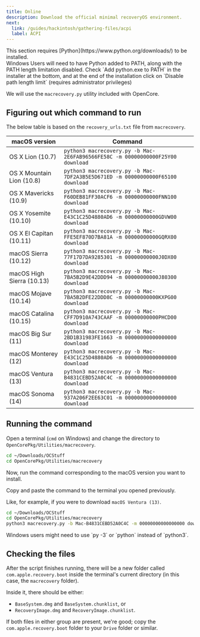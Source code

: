 ```yaml
---
title: Online
description: Download the official minimal recoveryOS environment.
next:
  link: /guides/hackintosh/gathering-files/acpi
  label: ACPI
---
```



<Aside type="caution">
This section requires [Python](https://www.python.org/downloads/) to be installed.
</Aside>

<Aside type="caution">
Windows Users will need to have Python added to PATH, along with the PATH length limitation disabled. Check `Add python.exe to PATH` in the installer at the bottom, and at the end of the installation click on `Disable path length limit` (requires administrator privileges)
</Aside>

We will use the `macrecovery.py` utility included with OpenCore.

## Figuring out which command to run

The below table is based on the `recovery_urls.txt` file from `macrecovery`.

| macOS version             | Command                                                                        |
| ------------------------- | ------------------------------------------------------------------------------ |
| OS X Lion (10.7)          | `python3 macrecovery.py -b Mac-2E6FAB96566FE58C -m 00000000000F25Y00 download` |
| OS X Mountain Lion (10.8) | `python3 macrecovery.py -b Mac-7DF2A3B5E5D671ED -m 00000000000F65100 download` |
| OS X Mavericks (10.9)     | `python3 macrecovery.py -b Mac-F60DEB81FF30ACF6 -m 00000000000FNN100 download` |
| OS X Yosemite (10.10)     | `python3 macrecovery.py -b Mac-E43C1C25D4880AD6 -m 00000000000GDVW00 download` |
| OS X El Capitan (10.11)   | `python3 macrecovery.py -b Mac-FFE5EF870D7BA81A -m 00000000000GQRX00 download` |
| macOS Sierra (10.12)      | `python3 macrecovery.py -b Mac-77F17D7DA9285301 -m 00000000000J0DX00 download` |
| macOS High Sierra (10.13) | `python3 macrecovery.py -b Mac-7BA5B2D9E42DDD94 -m 00000000000J80300 download` |
| macOS Mojave (10.14)      | `python3 macrecovery.py -b Mac-7BA5B2DFE22DDD8C -m 00000000000KXPG00 download` |
| macOS Catalina (10.15)    | `python3 macrecovery.py -b Mac-CFF7D910A743CAAF -m 00000000000PHCD00 download` |
| macOS Big Sur (11)        | `python3 macrecovery.py -b Mac-2BD1B31983FE1663 -m 00000000000000000 download` |
| macOS Monterey (12)       | `python3 macrecovery.py -b Mac-E43C1C25D4880AD6 -m 00000000000000000 download` |
| macOS Ventura (13)        | `python3 macrecovery.py -b Mac-B4831CEBD52A0C4C -m 00000000000000000 download` |
| macOS Sonoma (14)         | `python3 macrecovery.py -b Mac-937A206F2EE63C01 -m 00000000000000000 download` |

## Running the command

Open a terminal (`cmd` on Windows) and change the directory to `OpenCorePkg/Utilities/macrecovery`.

```bash
cd ~/Downloads/OCStuff
cd OpenCorePkg/Utilities/macrecovery
```

Now, run the command corresponding to the macOS version you want to install.

Copy and paste the command to the terminal you opened previously.

Like, for example, if you were to download `macOS Ventura (13)`.

```bash
cd ~/Downloads/OCStuff
cd OpenCorePkg/Utilities/macrecovery
python3 macrecovery.py -b Mac-B4831CEBD52A0C4C -m 00000000000000000 download
```

<Aside type="caution">
Windows users might need to use `py -3` or `python` instead of `python3`.
</Aside>

## Checking the files

After the script finishes running, there will be a new folder called `com.apple.recovery.boot` inside the terminal's current directory (in this case, the `macrecovery` folder).

Inside it, there should be either:

- `BaseSystem.dmg` and `BaseSystem.chunklist`, or
- `RecoveryImage.dmg` and `RecoveryImage.chunklist`.

If both files in either group are present, we're good; copy the `com.apple.recovery.boot` folder to your `Drive` folder or similar.
